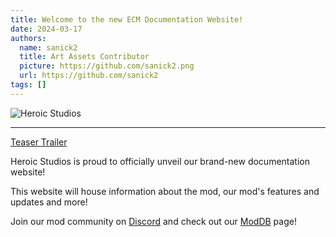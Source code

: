 ```yaml
---
title: Welcome to the new ECM Documentation Website!
date: 2024-03-17
authors:
  name: sanick2
  title: Art Assets Contributor
  picture: https://github.com/sanick2.png
  url: https://github.com/sanick2
tags: []
---
```



![Heroic Studios](../../../assets/heroic-studios-logo.png)
<hr/>

[Teaser Trailer](https://youtu.be/uicjNmHc53c)

Heroic Studios is proud to officially unveil our brand-new documentation website!

This website will house information about the mod, our mod's features and updates and more!

Join our mod community on [Discord](https://discord.com/invite/NVmBEfn) and check out our [ModDB](https://www.moddb.com/mods/elites-conflict-mod) page!